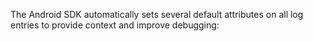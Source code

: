The Android SDK automatically sets several default attributes on all log entries to provide context and improve debugging:

<Include name="logs/default-attributes/core" />

<Include name="logs/default-attributes/message-template" />

<Include name="logs/default-attributes/message-template-examples/java" />

<Include name="logs/default-attributes/user-mobile" />

<Include name="logs/default-attributes/mobile-desktop-native" />

<Include name="logs/default-attributes/integration" />
